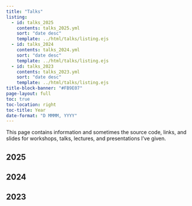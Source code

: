 ```yaml
---
title: "Talks"
listing:
  - id: talks_2025
    contents: talks_2025.yml
    sort: "date desc"
    template: ../html/talks/listing.ejs
  - id: talks_2024
    contents: talks_2024.yml
    sort: "date desc"
    template: ../html/talks/listing.ejs
  - id: talks_2023
    contents: talks_2023.yml
    sort: "date desc"
    template: ../html/talks/listing.ejs
title-block-banner: "#FB9E07"
page-layout: full
toc: true
toc-location: right
toc-title: Year
date-format: "D MMMM, YYYY"
---
```



This page contains information and sometimes the source code, links, and slides for workshops, talks, lectures, and presentations I've given. 


## 2025

:::{#talks_2025}
:::

## 2024

:::{#talks_2024}
:::


## 2023

:::{#talks_2023}
:::


